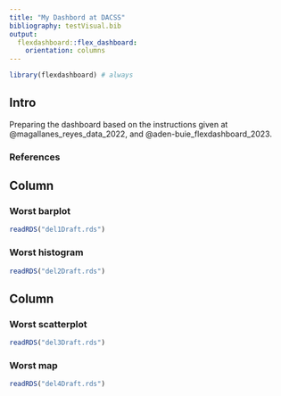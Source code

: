 ```yaml
---
title: "My Dashbord at DACSS"
bibliography: testVisual.bib
output: 
  flexdashboard::flex_dashboard:
    orientation: columns
---
```


```r
library(flexdashboard) # always
```

## Intro {.sidebar}

Preparing the dashboard based on the instructions given at @magallanes_reyes_data_2022, and @aden-buie_flexdashboard_2023.

### References
<div id="refs"></div>

## Column {data-width="450"}

### Worst barplot <!-- a title for plot -->

```r
readRDS("del1Draft.rds")
```

### Worst histogram 

```r
readRDS("del2Draft.rds")
```

## Column {data-width="550"}

### Worst scatterplot

```r
readRDS("del3Draft.rds")
```

### Worst map

```r
readRDS("del4Draft.rds")
```

